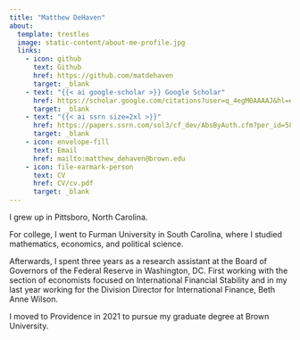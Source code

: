 ```yaml
---
title: "Matthew DeHaven"
about:
  template: trestles
  image: static-content/about-me-profile.jpg
  links:
    - icon: github
      text: Github
      href: https://github.com/matdehaven
      target: _blank
    - text: "{{< ai google-scholar >}} Google Scholar"
      href: https://scholar.google.com/citations?user=q_4egM0AAAAJ&hl=en
      target: _blank
    - text: "{{< ai ssrn size=2xl >}}"
      href: https://papers.ssrn.com/sol3/cf_dev/AbsByAuth.cfm?per_id=5883953
      target: _blank
    - icon: envelope-fill
      text: Email
      href: mailto:matthew_dehaven@brown.edu
    - icon: file-earmark-person
      text: CV
      href: CV/cv.pdf
      target: _blank
---
```


I grew up in Pittsboro, North Carolina.

For college, I went to Furman University in South Carolina, where I studied mathematics, economics, and political science.

Afterwards, I spent three years as a research assistant at the Board of Governors of the Federal Reserve in Washington, DC. First working with the section of economists focused on International Financial Stability and in my last year working for the Division Director for International Finance, Beth Anne Wilson.

I moved to Providence in 2021 to pursue my graduate degree at Brown University.
